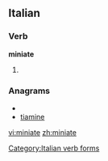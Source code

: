 ==Italian==

===Verb===
'''miniate'''

# {{form of|[[second-person|Second-person]] [[plural]] [[present subjunctive]]|[[minare#Italian|minare]]|lang=Italian}}

===Anagrams===
* {{alphagram|aeiimnt}}
* [[tiamine#Italian|tiamine]]

[[Category:Italian verb forms]]

[[vi:miniate]]
[[zh:miniate]]